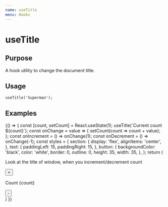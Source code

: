 ```yaml
---
name: useTitle
menu: Hooks
---
```



# useTitle

## Purpose

A hook utility to change the document title.

## Usage

```
useTitle('Superman');
```

## Examples

<Playground>
  {() => {
    const [count, setCount] = React.useState(1);
    useTitle(`Current count ${count}`);
    const onChange = value => {
      setCount(count => count + value);
    };
    const onIncrement = () => onChange(1);
    const onDecrement = () => onChange(-1);
    const styles = {
      section: {
        display: 'flex',
        alignItems: 'center',
      },
      text: {
        paddingLeft: 15,
        paddingRight: 15,
      },
      button: {
        backgroundColor: 'black',
        color: 'white',
        border: 0,
        outline: 0,
        height: 35,
        width: 35,
      },
    };
    return (
      <div>
        <p>Look at the title of window, when you increment/decrement count</p>
        <section style={styles.section}>
          <button type="button" onClick={onIncrement} style={styles.button}>+</button>
          <p style={styles.text}>Count {count}</p>
          <button type="button" onClick={onDecrement} style={styles.button}>-</button>
        </section>
      </div>
    )
  }}
</Playground>
